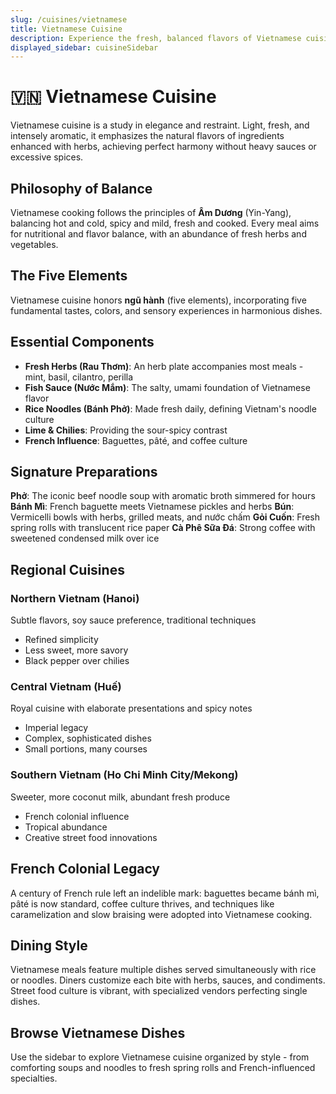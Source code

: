 ```yaml
---
slug: /cuisines/vietnamese
title: Vietnamese Cuisine
description: Experience the fresh, balanced flavors of Vietnamese cuisine - where French refinement meets Southeast Asian herbs and Vietnamese ingenuity
displayed_sidebar: cuisineSidebar
---
```


# 🇻🇳 Vietnamese Cuisine

Vietnamese cuisine is a study in elegance and restraint. Light, fresh, and intensely aromatic, it emphasizes the natural flavors of ingredients enhanced with herbs, achieving perfect harmony without heavy sauces or excessive spices.

## Philosophy of Balance

Vietnamese cooking follows the principles of **Âm Dương** (Yin-Yang), balancing hot and cold, spicy and mild, fresh and cooked. Every meal aims for nutritional and flavor balance, with an abundance of fresh herbs and vegetables.

## The Five Elements

Vietnamese cuisine honors **ngũ hành** (five elements), incorporating five fundamental tastes, colors, and sensory experiences in harmonious dishes.

## Essential Components

- **Fresh Herbs (Rau Thơm)**: An herb plate accompanies most meals - mint, basil, cilantro, perilla
- **Fish Sauce (Nước Mắm)**: The salty, umami foundation of Vietnamese flavor
- **Rice Noodles (Bánh Phở)**: Made fresh daily, defining Vietnam's noodle culture
- **Lime & Chilies**: Providing the sour-spicy contrast
- **French Influence**: Baguettes, pâté, and coffee culture

## Signature Preparations

**Phở**: The iconic beef noodle soup with aromatic broth simmered for hours
**Bánh Mì**: French baguette meets Vietnamese pickles and herbs
**Bún**: Vermicelli bowls with herbs, grilled meats, and nước chấm
**Gỏi Cuốn**: Fresh spring rolls with translucent rice paper
**Cà Phê Sữa Đá**: Strong coffee with sweetened condensed milk over ice

## Regional Cuisines

### Northern Vietnam (Hanoi)
Subtle flavors, soy sauce preference, traditional techniques
- Refined simplicity
- Less sweet, more savory
- Black pepper over chilies

### Central Vietnam (Huế)
Royal cuisine with elaborate presentations and spicy notes
- Imperial legacy
- Complex, sophisticated dishes
- Small portions, many courses

### Southern Vietnam (Ho Chi Minh City/Mekong)
Sweeter, more coconut milk, abundant fresh produce
- French colonial influence
- Tropical abundance
- Creative street food innovations

## French Colonial Legacy

A century of French rule left an indelible mark: baguettes became bánh mì, pâté is now standard, coffee culture thrives, and techniques like caramelization and slow braising were adopted into Vietnamese cooking.

## Dining Style

Vietnamese meals feature multiple dishes served simultaneously with rice or noodles. Diners customize each bite with herbs, sauces, and condiments. Street food culture is vibrant, with specialized vendors perfecting single dishes.

## Browse Vietnamese Dishes

Use the sidebar to explore Vietnamese cuisine organized by style - from comforting soups and noodles to fresh spring rolls and French-influenced specialties.
